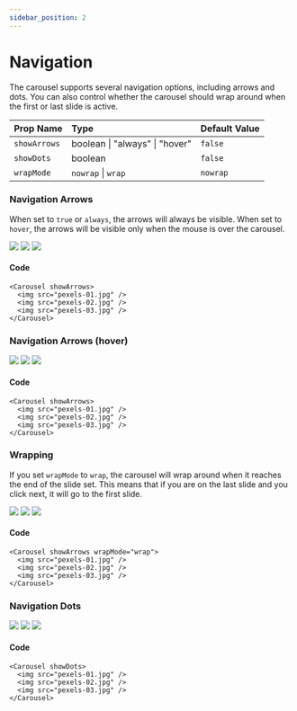```yaml
---
sidebar_position: 2
---
```



# Navigation

The carousel supports several navigation options, including arrows and dots.
You can also control whether the carousel should wrap around when the first or last slide is active.

| Prop Name          | Type     | Default Value |
| :----------------- | :------- | :------------ |
| `showArrows`       | boolean \| "always" \| "hover" | `false`       |
| `showDots`         | boolean  | `false`       |
| `wrapMode`       | `nowrap` \| `wrap`  | `nowrap`        |

### Navigation Arrows

When set to `true` or `always`, the arrows will always be visible. When set to `hover`, the arrows will be visible only when the mouse is over the carousel.

<Carousel showArrows>
  <img src="/open-source/nuka-carousel/img/pexels-01.jpg" />
  <img src="/open-source/nuka-carousel/img/pexels-02.jpg" />
  <img src="/open-source/nuka-carousel/img/pexels-03.jpg" />
</Carousel>

#### Code

```tsx
<Carousel showArrows>
  <img src="pexels-01.jpg" />
  <img src="pexels-02.jpg" />
  <img src="pexels-03.jpg" />
</Carousel>
```

### Navigation Arrows (hover)

<Carousel showArrows="hover">
  <img src="/open-source/nuka-carousel/img/pexels-01.jpg" />
  <img src="/open-source/nuka-carousel/img/pexels-02.jpg" />
  <img src="/open-source/nuka-carousel/img/pexels-03.jpg" />
</Carousel>

#### Code

```tsx
<Carousel showArrows>
  <img src="pexels-01.jpg" />
  <img src="pexels-02.jpg" />
  <img src="pexels-03.jpg" />
</Carousel>
```

### Wrapping

If you set `wrapMode` to `wrap`, the carousel will wrap around when it reaches the end of the slide set. This means that if you are on the last slide and you click next, it will go to the first slide.

<Carousel showArrows wrapMode="wrap">
  <img src="/open-source/nuka-carousel/img/pexels-01.jpg" />
  <img src="/open-source/nuka-carousel/img/pexels-02.jpg" />
  <img src="/open-source/nuka-carousel/img/pexels-03.jpg" />
</Carousel>

#### Code

```tsx
<Carousel showArrows wrapMode="wrap">
  <img src="pexels-01.jpg" />
  <img src="pexels-02.jpg" />
  <img src="pexels-03.jpg" />
</Carousel>
```

### Navigation Dots

<Carousel showDots>
  <img src="/open-source/nuka-carousel/img/pexels-01.jpg" />
  <img src="/open-source/nuka-carousel/img/pexels-02.jpg" />
  <img src="/open-source/nuka-carousel/img/pexels-03.jpg" />
</Carousel>

#### Code

```tsx
<Carousel showDots>
  <img src="pexels-01.jpg" />
  <img src="pexels-02.jpg" />
  <img src="pexels-03.jpg" />
</Carousel>
```
